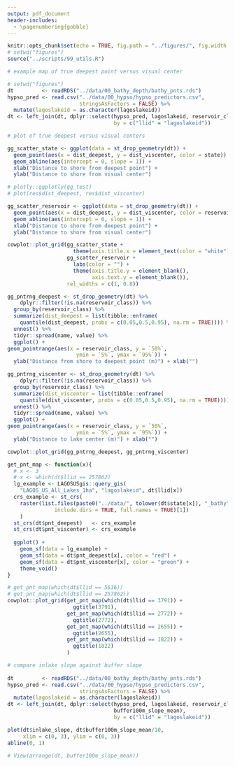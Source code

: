 ```yaml
---
output: pdf_document
header-includes: 
  - \pagenumbering{gobble}
---
```


```r
knitr::opts_chunk$set(echo = TRUE, fig.path = "../figures/", fig.width = 6.5, fig.height = 4.5)
# setwd("figures")
source("../scripts/99_utils.R")
```

```r
# example map of true deepest point versus visual center

# setwd("figures")
dt         <- readRDS("../data/00_bathy_depth/bathy_pnts.rds")
hypso_pred <- read.csv("../data/00_hypso/hypso_predictors.csv", 
                       stringsAsFactors = FALSE) %>%
  mutate(lagoslakeid = as.character(lagoslakeid))
dt <- left_join(dt, dplyr::select(hypso_pred, lagoslakeid, reservoir_class), 
                                  by = c("llid" = "lagoslakeid"))

# plot of true deepest versus visual centers

gg_scatter_state <- ggplot(data = st_drop_geometry(dt)) + 
  geom_point(aes(x = dist_deepest, y = dist_viscenter, color = state)) +
  geom_abline(aes(intercept = 0, slope = 1)) +
  xlab("Distance to shore from deepest point") +
  ylab("Distance to shore from visual center")

# plotly::ggplotly(gg_test)
# plot(res$dist_deepest, res$dist_viscenter)

gg_scatter_reservoir <- ggplot(data = st_drop_geometry(dt)) + 
  geom_point(aes(x = dist_deepest, y = dist_viscenter, color = reservoir_class)) +
  geom_abline(aes(intercept = 0, slope = 1)) +
  xlab("Distance to shore from deepest point") +
  ylab("Distance to shore from visual center")

cowplot::plot_grid(gg_scatter_state + 
                     theme(axis.title.x = element_text(color = "white")), 
                   gg_scatter_reservoir + 
                     labs(color = "") +
                     theme(axis.title.y = element_blank(), 
                           axis.text.y = element_blank()), 
                   rel_widths = c(1, 0.8))

gg_pntrng_deepest <- st_drop_geometry(dt) %>%
    dplyr::filter(!is.na(reservoir_class)) %>%
  group_by(reservoir_class) %>%
  summarize(dist_deepest = list(tibble::enframe(
    quantile(dist_deepest, probs = c(0.05,0.5,0.95), na.rm = TRUE)))) %>% 
  unnest() %>%
  tidyr::spread(name, value) %>%
  ggplot() +
geom_pointrange(aes(x = reservoir_class, y = `50%`, 
                      ymin = `5%`, ymax = `95%`)) +
  ylab("Distance from shore to deepest point (m)") + xlab("")

gg_pntrng_viscenter <- st_drop_geometry(dt) %>%
    dplyr::filter(!is.na(reservoir_class)) %>%
  group_by(reservoir_class) %>%
  summarize(dist_viscenter = list(tibble::enframe(
    quantile(dist_viscenter, probs = c(0.05,0.5,0.95), na.rm = TRUE)))) %>% 
  unnest() %>%
  tidyr::spread(name, value) %>%
  ggplot() +
geom_pointrange(aes(x = reservoir_class, y = `50%`, 
                      ymin = `5%`, ymax = `95%`)) +
  ylab("Distance to lake center (m)") + xlab("")

cowplot::plot_grid(gg_pntrng_deepest, gg_pntrng_viscenter)

get_pnt_map <- function(x){
  # x <- 3
  # x <- which(dt$llid == 257862)
  lg_example <- LAGOSUSgis::query_gis(
    "LAGOS_US_All_Lakes_1ha", "lagoslakeid", dt$llid[x])
  crs_example <- st_crs(
    raster(list.files(paste0("../data/", tolower(dt$state[x]), "_bathy"), 
               include.dirs = TRUE, full.names = TRUE)[1])
    )
  st_crs(dt$pnt_deepest)   <- crs_example
  st_crs(dt$pnt_viscenter) <- crs_example
  
  ggplot() + 
    geom_sf(data = lg_example) +
    geom_sf(data = dt$pnt_deepest[x], color = "red") + 
    geom_sf(data = dt$pnt_viscenter[x], color = "green") +
    theme_void()
}

# get_pnt_map(which(dt$llid == 5636))
# get_pnt_map(which(dt$llid == 257862))
cowplot::plot_grid(get_pnt_map(which(dt$llid == 3791)) +
                     ggtitle(3791), 
                   get_pnt_map(which(dt$llid == 2772)) +
                     ggtitle(2772), 
                   get_pnt_map(which(dt$llid == 2655)) +
                     ggtitle(2655), 
                   get_pnt_map(which(dt$llid == 1822)) +
                     ggtitle(1822)
                   )

```

```r
# compare inlake slope against buffer slope
 
dt         <- readRDS("../data/00_bathy_depth/bathy_pnts.rds")
hypso_pred <- read.csv("../data/00_hypso/hypso_predictors.csv", 
                       stringsAsFactors = FALSE) %>%
  mutate(lagoslakeid = as.character(lagoslakeid))
dt <- left_join(dt, dplyr::select(hypso_pred, lagoslakeid, reservoir_class, 
                                  buffer100m_slope_mean), 
                                  by = c("llid" = "lagoslakeid"))

plot(dt$inlake_slope, dt$buffer100m_slope_mean/10, 
     xlim = c(0, 3), ylim = c(0, 3))
abline(0, 1)

# View(arrange(dt, buffer100m_slope_mean))

```
